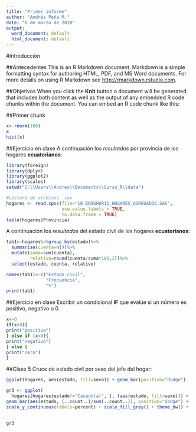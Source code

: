 ---
title: "Primer informe"
author: "Andrés Peña M."
date: "6 de marzo de 2018"
output:
  word_document: default
  html_document: default
---

#Introducción

##Antecedentes
This is an R Markdown document. Markdown is a simple formatting syntax for authoring HTML, PDF, and MS Word documents. For more details on using R Markdown see <http://rmarkdown.rstudio.com>.

##Objetivos
When you click the **Knit** button a document will be generated that includes both content as well as the output of any embedded R code chunks within the document. You can embed an R code chunk like this:

##Primer chunk
```{r echo=FALSE, eval=TRUE}
x<-rnorm(100)
x
hist(x)
```

##Ejercicio en clase
A continuación los *resultados* por provincia de los hogares **ecuatorianos**:

```{r eval=TRUE, warning=FALSE, echo=FALSE, message=FALSE}
library(foreign)
library(dplyr)
library(ggplot2)
library(scales)
setwd("C:\\Users\\Andres\\Documents\\Curso_R\\data")

#Lectura de archivos .sav
hogares <- read.spss(file="10 ENIGHUR11_HOGARES_AGREGADOS.SAV", 
                     use.value.labels = TRUE, 
                     to.data.frame = TRUE)
table(hogares$Provincia)
```

A continuación los *resultados* del estado civil de los hogares **ecuatorianos**:

```{r eval=TRUE, warning=FALSE, echo=FALSE, message=FALSE}
tab1<-hogares%>%group_by(estado)%>%
  summarise(cuenta=n())%>%
  mutate(suma=sum(cuenta), 
         relativo=round(cuenta/suma*100,2))%>%
  select(estado, cuenta, relativo)

names(tab1)<-c("Estado civil",
               "Frecuencia", 
               "%")
print(tab1)
```

##Ejercicio en clase
Escribir un condicional **IF** que evalúe si un número es positivo, negativo o 0.
```{r eval=TRUE, warning=FALSE, message=FALSE}
x<-0
if(x>0){
print("positivo")  
} else if (x<0){
print("negativo")  
} else {
print("cero")  
}
```

##Clase 5
Cruce de estado civil por sexo del jefe del hogar:

```{r }
ggplot(hogares, aes(estado, fill=sexo)) + geom_bar(position="dodge")
```

```{r }
gr3 <- ggplot(
  hogares[hogares$estado!="Casado(a)", ], (aes(estado, fill=sexo))) + 
geom_bar(aes(estado, (..count..)/sum(..count..)), position="dodge") + 
scale_y_continuous(labels=percent) + scale_fill_grey() + theme_bw() +
  

gr3
```



